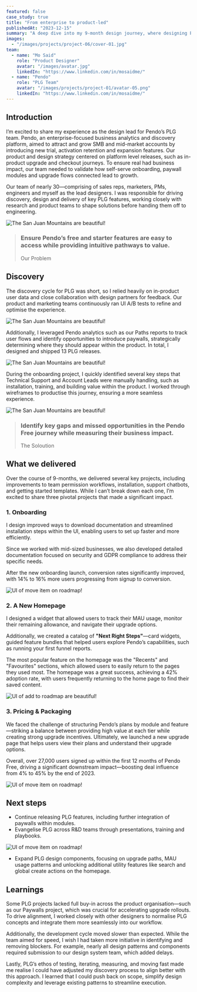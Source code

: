 ```yaml
---
featured: false
case_study: true
title: "From enterprise to product-led"
publishedAt: "2023-12-15"
summary: "A deep dive into my 9-month design journey, where designing PLG features and patterns turned into a $7M growth engine."
images:
  - "/images/projects/project-06/cover-01.jpg"
team:
  - name: "Mo Said"
    role: "Product Designer"
    avatar: "/images/avatar.jpg"
    linkedIn: "https://www.linkedin.com/in/mosaidme/"
  - name: "Pendo"
    role: "PLG Team"
    avatar: "/images/projects/project-01/avatar-05.png"
    linkedIn: "https://www.linkedin.com/in/mosaidme/"
---
```


## Introduction

I’m excited to share my experience as the design lead for Pendo’s PLG team. Pendo, an enterprise-focused business analytics and discovery platform, aimed to attract and grow SMB and mid-market accounts by introducing new trial, activation retention and expansion features. Our product and design strategy centered on platform level releases, such as in-product upgrade and checkout journeys. To ensure real had business impact, our team needed to validate how self-serve onboarding, paywall modules and upgrade flows connected lead to growth.

Our team of nearly 30—comprising of sales reps, marketers, PMs, engineers and myself as the lead designers. I was responsible for driving discovery, design and delivery of key PLG features, working closely with research and product teams to shape solutions before handing them off to engineering.

![The San Juan Mountains are beautiful!](/images/projects/project-06/team.png "Our Pretty Legit Group")

 
>### Ensure Pendo’s free and starter features are easy to access while providing intuitive pathways to value.
>Our Problem


## Discovery

The discovery cycle for PLG was short, so I relied heavily on in-product user data and close collaboration with design partners for feedback. Our product and marketing teams continuously ran UI A/B tests to refine and optimise the experience.


![The San Juan Mountains are beautiful!](/images/projects/project-06/discovery-1.png "Whiteboarding Session One")


Additionally, I leveraged Pendo analytics such as our Paths reports to track user flows and identify opportunities to introduce paywalls, strategically determining where they should appear within the product. In total, I designed and shipped 13 PLG releases.


![The San Juan Mountains are beautiful!](/images/projects/project-06/whiteboarding.png "Product Planning")


During the onboarding project, I quickly identified several key steps that Technical Support and Account Leads were manually handling, such as installation, training, and building value within the product. I worked through wireframes to productise this journey, ensuring a more seamless experience.


![The San Juan Mountains are beautiful!](/images/projects/project-06/discovery-3.png "Lo-fidelity designs")

 
>### Identify key gaps and missed opportunities in the Pendo Free journey while measuring their business impact.
>The Soloution




## What we delivered

Over the course of 9-months, we delivered several key projects, including improvements to team permission workflows, installation, support chatbots, and getting started templates. While I can’t break down each one, I’m excited to share three pivotal projects that made a significant impact.


### **1. Onboarding**

I design improved ways to download documentation and streamlined installation steps within the UI, enabling users to set up faster and more efficiently.

Since we worked with mid-sized businesses, we also developed detailed documentation focused on security and GDPR compliance to address their specific needs.

After the new onboarding launch, conversion rates significantly improved, with 14% to 16% more users progressing from signup to conversion.


![UI of move item on roadmap!](/images/projects/project-06/install.png "Install step")


### **2. A New Homepage**

I designed a widget that allowed users to track their MAU usage, monitor their remaining allowance, and navigate their upgrade options.

Additionally, we created a catalog of **"Next Right Steps"**—card widgets, guided feature bundles that helped users explore Pendo’s capabilities, such as running your first funnel reports.

The most popular feature on the homepage was the "Recents" and "Favourites" sections, which allowed users to easily return to the pages they used most. The homepage was a great success, achieving a 42% adoption rate, with users frequently returning to the home page to find their saved content.


![UI of add to roadmap are beautiful!](/images/projects/project-06/home.png "Homepage")


### **3. Pricing & Packaging**

We faced the challenge of structuring Pendo’s plans by module and feature—striking a balance between providing high value at each tier while creating strong upgrade incentives. Ultimately, we launched a new upgrade page that helps users view their plans and understand their upgrade options. 

Overall, over 27,000 users signed up within the first 12 months of Pendo Free, driving a significant downstream impact—boosting deal influence from 4% to 45% by the end of 2023.


![UI of move item on roadmap!](/images/projects/project-06/pricing-and-packaging.png "Plans and checkout pages")


## Next steps

- Continue releasing PLG features, including further integration of paywalls within modules.
- Evangelise PLG across R&D teams through presentations, training and playbooks.

![UI of move item on roadmap!](/images/projects/project-06/present.png "Me presenting to the team")

- Expand PLG design components, focusing on upgrade paths, MAU usage patterns and unlocking additional utility features like search and global create actions on the homepage.




## Learnings

Some PLG projects lacked full buy-in across the product organisation—such as our Paywalls project, which was crucial for accelerating upgrade rollouts. To drive alignment, I worked closely with other designers to normalise PLG concepts and integrate them more seamlessly into our workflow.

Additionally, the development cycle moved slower than expected. While the team aimed for speed, I wish I had taken more initiative in identifying and removing blockers. For example, nearly all design patterns and components required submission to our design system team, which added delays.

Lastly, PLG’s ethos of testing, iterating, measuring, and moving fast made me realise I could have adjusted my discovery process to align better with this approach. I learned that I could push back on scope, simplify design complexity and leverage existing patterns to streamline execution.